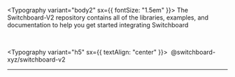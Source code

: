 
<Typography variant="body2" sx={{ fontSize: "1.5em" }}>
  The Switchboard-V2 repository contains all of the libraries, examples, and
  documentation to help you get started integrating Switchboard
</Typography>

<br />

<Link to="https://github.com/switchboard-xyz/switchboard-v2">

<Typography variant="h5" sx={{ textAlign: "center" }}>
  <VscGithubInverted />
  &nbsp;@switchboard-xyz/switchboard-v2&nbsp;
  <VscGithubInverted />
</Typography>

</Link>

<hr />
